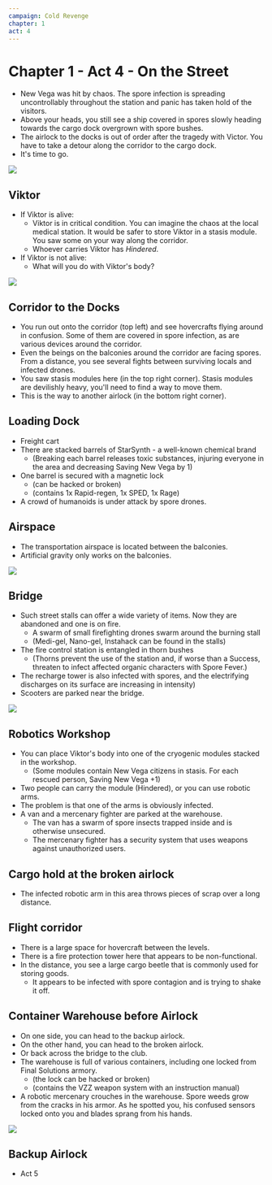 ```yaml
---
campaign: Cold Revenge
chapter: 1
act: 4
---
```



<Player url="https://youtu.be/1gNjZSWP4Cw?t=46" controls height={100} />

# Chapter 1 - Act 4 - On the Street

-   New Vega was hit by chaos. The spore infection is spreading uncontrollably throughout the station and panic has taken hold of the visitors.
-   Above your heads, you still see a ship covered in spores slowly heading towards the cargo dock overgrown with spore bushes.
-   The airlock to the docks is out of order after the tragedy with Victor. You have to take a detour along the corridor to the cargo dock.
-   It's time to go.

![](/LP/ScrattCZ_sci-fi_engineer_in_engineers_uniform_with_a_beard_and__d280e504-42d6-4a48-8fd0-6d5919feea53.png)

## Viktor

-   If Viktor is alive:
    -   Viktor is in critical condition. You can imagine the chaos at the local medical station. It would be safer to store Viktor in a stasis module. You saw some on your way along the corridor.
    -   Whoever carries Viktor has _Hindered_.
-   If Viktor is not alive:
    -   What will you do with Viktor's body?

![](/LP/maps/New_Vega_Freeway.jpg)

## Corridor to the Docks

-   You run out onto the corridor (top left) and see hovercrafts flying around in confusion. Some of them are covered in spore infection, as are various devices around the corridor.
-   Even the beings on the balconies around the corridor are facing spores. From a distance, you see several fights between surviving locals and infected drones.
-   You saw stasis modules here (in the top right corner). Stasis modules are devilishly heavy, you'll need to find a way to move them.
-   This is the way to another airlock (in the bottom right corner).

<List>
    <Clock {...C.defaultClockProps} {...C.clocks.viktor_in_critical_condition} />
    <Clock {...C.defaultClockProps} {...C.clocks.saving_new_vega} />
</List>

## Loading Dock

-   Freight cart
-   There are stacked barrels of StarSynth - a well-known chemical brand
    -   (Breaking each barrel releases toxic substances, injuring everyone in the area and decreasing Saving New Vega by 1)
-   One barrel is secured with a magnetic lock
    -   (can be hacked or broken)
    -   (contains 1x Rapid-regen, 1x SPED, 1x Rage)
-   A crowd of humanoids is under attack by spore drones.

<List>
    <Actor
        {...C.defaultActorProps}
        {...C.actors.spore_sirens}
    />
    <Asset
        {...C.defaultAssetProps}
        {...C.assets.rapid_regen}
    />
    <Asset
        {...C.defaultAssetProps}
        {...C.assets.sped}
    />
    <Asset
        {...C.defaultAssetProps}
        {...C.assets.rage}
    />
    <Asset
        {...C.defaultAssetProps}
        {...C.assets.medi_gel}
    />
</List>

## Airspace

-   The transportation airspace is located between the balconies.
-   Artificial gravity only works on the balconies.

![](/LP/ScrattCZ_huge_flying_alien_with_electric_tentacles_and_weeds_gr_3507de64-ba9e-4db4-a383-a7d4e892dd34.png)

## Bridge

-   Such street stalls can offer a wide variety of items. Now they are abandoned and one is on fire.
    -   A swarm of small firefighting drones swarm around the burning stall
    -   (Medi-gel, Nano-gel, Instahack can be found in the stalls)
-   The fire control station is entangled in thorn bushes
    -   (Thorns prevent the use of the station and, if worse than a Success, threaten to infect affected organic characters with Spore Fever.)
-   The recharge tower is also infected with spores, and the electrifying discharges on its surface are increasing in intensity)
-   Scooters are parked near the bridge.

<List>
    <Effect
        {...C.defaultEffectProps}
        {...C.effects.spore_fever}
    />
    <Actor
        {...C.defaultActorProps}
        {...C.actors.infected_recharge_tower}
    />
    <Actor
        {...C.defaultActorProps}
        {...C.actors.firefighting_drones}
    />
    <Asset
        {...C.defaultAssetProps}
        {...C.assets.overclock_bat}
    />
    <Asset
        {...C.defaultAssetProps}
        {...C.assets.medi_gel}
    />
    <Asset
        {...C.defaultAssetProps}
        {...C.assets.nano_gel}
    />
    <Asset
        {...C.defaultAssetProps}
        {...C.assets.instahack}
    />
</List>

![](/LP/ScrattCZ_long_sci-fi_box_with_a_male_bearded_engineers_body_lyi_d48bea17-95bf-4c62-9f86-d8262d20c340.png)

## Robotics Workshop

-   You can place Viktor's body into one of the cryogenic modules stacked in the workshop.
    -   (Some modules contain New Vega citizens in stasis. For each rescued person, Saving New Vega&nbsp;+1)
-   Two people can carry the module (Hindered), or you can use robotic arms.
-   The problem is that one of the arms is obviously infected.
-   A van and a mercenary fighter are parked at the warehouse.
    -   The van has a swarm of spore insects trapped inside and is otherwise unsecured.
    -   The mercenary fighter has a security system that uses weapons against unauthorized users.

<List>
    <Actor
        {...C.defaultActorProps}
        {...C.actors.infected_robotic_arm}
    />
    <Actor
        {...C.defaultActorProps}
        {...C.actors.spore_swarm}
    />
</List>

## Cargo hold at the broken airlock

-   The infected robotic arm in this area throws pieces of scrap over a long distance.

<List>
    <Actor
        {...C.defaultActorProps}
        {...C.actors.infected_robotic_arm_2}
    />
    <Asset
        {...C.defaultAssetProps}
        {...C.assets.targ_impl}
    />
</List>

## Flight corridor

-   There is a large space for hovercraft between the levels.
-   There is a fire protection tower here that appears to be non-functional.
-   In the distance, you see a large cargo beetle that is commonly used for storing goods.
    -   It appears to be infected with spore contagion and is trying to shake it off.

<List>
    <Actor
        {...C.defaultActorProps}
        {...C.actors.confused_cargo_beetle}
    />
</List>

## Container Warehouse before Airlock

-   On one side, you can head to the backup airlock.
-   On the other hand, you can head to the broken airlock.
-   Or back across the bridge to the club.
-   The warehouse is full of various containers, including one locked from Final Solutions armory.
    -   (the lock can be hacked or broken)
    -   (contains the VZZ weapon system with an instruction manual)
-   A robotic mercenary crouches in the warehouse. Spore weeds grow from the cracks in his armor. As he spotted you, his confused sensors locked onto you and blades sprang from his hands.

<List>
    <Actor
        {...C.defaultActorProps}
        {...C.actors.infected_robo_mercenary}
    />
    <Asset
        {...C.defaultAssetProps}
        {...C.assets.flameth_arm}
    />
    <Asset
        {...C.defaultAssetProps}
        {...C.assets.overclock_bat}
    />
    <Asset
        {...C.defaultAssetProps}
        {...C.assets.bfg}
    />
</List>

![](/LP/ScrattCZ_sci-fi_mercenaries_and_civilians_evacuating_a_casino_s_d0e45988-8940-4d77-b448-d0dcc36de800.png)

## Backup Airlock

-   Act 5
